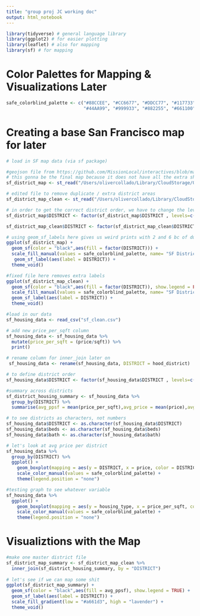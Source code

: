 ```yaml
---
title: "group proj JC working doc"
output: html_notebook
---
```


```r
library(tidyverse) # general language library
library(ggplot2) # for easier plotting
library(leaflet) # also for mapping
library(sf) # for mapping
```

# Color Palettes for Mapping & Visualizations Later
```r
safe_colorblind_palette <- c("#88CCEE", "#CC6677", "#DDCC77", "#117733", "#332288", "#AA4499", 
                             "#44AA99", "#999933", "#882255", "#661100", "#6699CC", "#888888")
```

# Creating a base San Francisco map for later
```r
# load in SF map data (via sf package)

#geojson file from https://github.com/MissionLocal/interactives/blob/main/docs/redistricting-map-final/FinalDraftMap.geojson
# this gonna be the final map because it does not have all the extra shit
sf_district_map <- st_read("/Users/olivercollado/Library/CloudStorage/OneDrive-Personal/Work.Academic/R Files/Spring 2025 Propel Stats Class/Group Project/FinalDraftMap.geojson")

# edited file to remove duplicate / extra district areas
sf_district_map_clean <- st_read("/Users/olivercollado/Library/CloudStorage/OneDrive-Personal/Work.Academic/R Files/Spring 2025 Propel Stats Class/Group Project/FinalDraftMap_copy.geojson")

# in order to get the correct district order, we have to change the levels
sf_district_map$DISTRICT <- factor(sf_district_map$DISTRICT , levels=c('1', '2', '3', '4', '5', '6', '7', '8', '9', '10', '11'))

sf_district_map_clean$DISTRICT <- factor(sf_district_map_clean$DISTRICT , levels=c('1', '2', '3', '4', '5', '6', '7', '8', '9', '10', '11'))

# using geom_sf_labels here gives us weird prints with 2 and 6 bc of duplicates
ggplot(sf_district_map) +
  geom_sf(color = "black",aes(fill = factor(DISTRICT))) +
  scale_fill_manual(values = safe_colorblind_palette, name= "SF District") +
   geom_sf_label(aes(label = DISTRICT)) +
  theme_void()

#fixed file here removes extra labels
ggplot(sf_district_map_clean) +
  geom_sf(color = "black",aes(fill = factor(DISTRICT)), show.legend = FALSE) +
  scale_fill_manual(values = safe_colorblind_palette, name= "SF District") +
  geom_sf_label(aes(label = DISTRICT)) +
  theme_void()
```



```r
#load in our data
sf_housing_data <- read_csv("sf_clean.csv")

# add new price_per_sqft column
sf_housing_data <- sf_housing_data %>%
  mutate(price_per_sqft = (price/sqft)) %>%
  print()

# rename column for inner_join later on
 sf_housing_data <- rename(sf_housing_data, DISTRICT = hood_district)

```

```r
# to define district order
sf_housing_data$DISTRICT <- factor(sf_housing_data$DISTRICT , levels=c('1', '2', '3', '4', '5', '6', '7', '8', '9', '10', '11'))

#summary across districts
sf_district_housing_summary <- sf_housing_data %>%
  group_by(DISTRICT) %>%
  summarise(avg_ppsf = mean(price_per_sqft),avg_price = mean(price),avg_sf = mean(sqft), avg_bed = mean(beds), avg_bath = mean(bath))

# to see districts as characters, not numbers
sf_housing_data$DISTRICT <- as.character(sf_housing_data$DISTRICT)
sf_housing_data$beds <- as.character(sf_housing_data$beds)
sf_housing_data$bath <- as.character(sf_housing_data$bath)

# let's look at avg price per district
sf_housing_data %>%
  group_by(DISTRICT) %>%
  ggplot() +
    geom_boxplot(mapping = aes(y = DISTRICT, x = price, color = DISTRICT)) + 
    scale_color_manual(values = safe_colorblind_palette) +
    theme(legend.position = "none")

#testing graph to see whatever variable
sf_housing_data %>%
  ggplot() +
    geom_boxplot(mapping = aes(y = housing_type, x = price_per_sqft, color = housing_type)) + 
    scale_color_manual(values = safe_colorblind_palette) +
    theme(legend.position = "none")
```


# Visualiztions with the Map
```r
#make one master district file
sf_district_map_summary <- sf_district_map_clean %>%
  inner_join(sf_district_housing_summary, by = "DISTRICT")
  
# let's see if we can map some shit
ggplot(sf_district_map_summary) +
  geom_sf(color = "black",aes(fill = avg_ppsf), show.legend = TRUE) +
  geom_sf_label(aes(label = DISTRICT)) +
  scale_fill_gradient(low = "#a661d3", high = "lavender") +
  theme_void()
```

